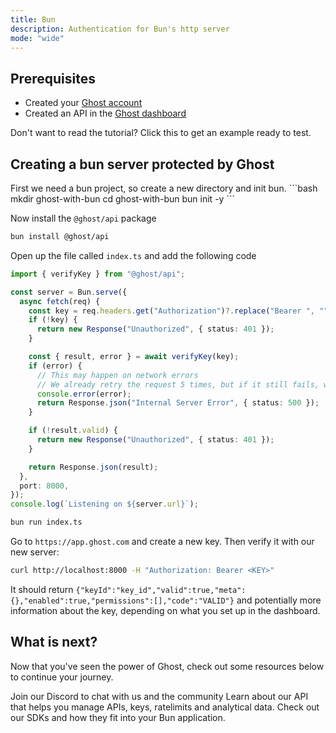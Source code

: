 ```yaml
---
title: Bun
description: Authentication for Bun's http server
mode: "wide"
---
```


## Prerequisites

- Created your [Ghost account](https://app.ghost.com/auth/sign-up)
- Created an API in the [Ghost dashboard](https://app.ghost.com/apis)

<Card title="Skip the tutorial" icon="link" href="https://github.com/getghost/examples/tree/main/bun-server">
  Don't want to read the tutorial? Click this to get an example ready to test.
</Card>

## Creating a bun server protected by Ghost

<Steps titleSize="h3">
<Step title="Create a new Bun project">
First we need a bun project, so create a new directory and init bun.
```bash
mkdir ghost-with-bun
cd ghost-with-bun
bun init -y
```

</Step>
<Step  title="Install">

Now install the `@ghost/api` package

```bash
bun install @ghost/api
```

</Step>

<Step title="Modify the server">

Open up the file called `index.ts` and add the following code

```ts index.ts
import { verifyKey } from "@ghost/api";

const server = Bun.serve({
  async fetch(req) {
    const key = req.headers.get("Authorization")?.replace("Bearer ", "");
    if (!key) {
      return new Response("Unauthorized", { status: 401 });
    }

    const { result, error } = await verifyKey(key);
    if (error) {
      // This may happen on network errors
      // We already retry the request 5 times, but if it still fails, we return an error
      console.error(error);
      return Response.json("Internal Server Error", { status: 500 });
    }

    if (!result.valid) {
      return new Response("Unauthorized", { status: 401 });
    }

    return Response.json(result);
  },
  port: 8000,
});
console.log(`Listening on ${server.url}`);
```

</Step>

<Step title="Running the server">

```bash
bun run index.ts
```

</Step>

<Step title="Try it out">

Go to `https://app.ghost.com` and create a new key. Then verify it with our new server:

```bash
curl http://localhost:8000 -H "Authorization: Bearer <KEY>"
```

It should return `{"keyId":"key_id","valid":true,"meta":{},"enabled":true,"permissions":[],"code":"VALID"}` and potentially more information about the key, depending on what you set up in the dashboard.

</Step>

</Steps>

## What is next?

Now that you've seen the power of Ghost, check out some resources below to continue your journey.

<CardGroup cols={3}>
  <Card title="Discord" icon="discord" href="https://ghost.com/discord">Join our Discord to chat with us and the community</Card>
  <Card title="Ghost API Reference" icon="database" href="/api-reference">
     Learn about our API that helps you manage APIs, keys, ratelimits and analytical data.
  </Card>
  <Card title="SDKs" icon="brackets-curly" href="/libraries">
   Check out our SDKs and how they fit into your Bun application.
  </Card>
</CardGroup>
